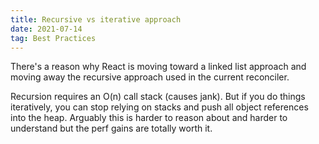 ```yaml
---
title: Recursive vs iterative approach
date: 2021-07-14
tag: Best Practices
---
```



There's a reason why React is moving toward a linked list approach and moving away
the recursive approach used in the current reconciler.

Recursion requires an O(n) call stack (causes jank). But if you do things
iteratively, you can stop relying on stacks and push all object references into the heap. Arguably this is harder to reason about and harder to understand but the perf gains are totally worth it.
